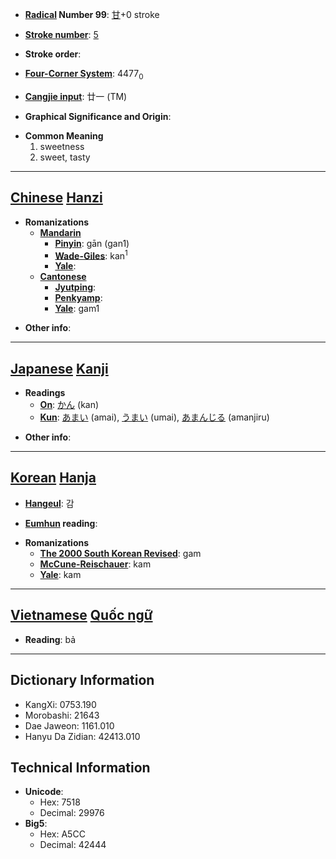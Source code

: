 * '''[[Wiktionary:Chinese radical index| Radical]] Number 99''': [[Wiktionary:Chinese radical index 甘|甘]]+0 stroke

* '''[[Wiktionary:Chinese total strokes index|Stroke number]]''': [[Wiktionary:Chinese total strokes index 5|5]]

* '''Stroke order''': 

* '''[[Wiktionary:Chinese four corner index|Four-Corner System]]''': 4477<sub>0</sub>

* '''[[Wiktionary:Chinese Cangjie index|Cangjie input]]''': 廿一 (TM)

* '''Graphical Significance and Origin''': 

* '''Common Meaning'''
*#sweetness
*# sweet, tasty


----

== [[Chinese]] [[Hanzi]] ==

* '''Romanizations'''
** '''[[Mandarin]]'''
*** '''[[Pinyin]]''': gān (gan1)
*** '''[[Wade-Giles]]''': kan<sup>1</sup>
*** '''[[Yale]]''': 
** '''[[Cantonese]]'''
*** '''[[Jyutping]]''':
*** '''[[Penkyamp]]''': 
*** '''[[Yale]]''': gam1

* '''Other info''': 

----

== [[Japanese]] [[Kanji]] ==

* '''Readings'''
** '''[[On]]''': [[かん]] (kan)
** '''[[Kun]]''': [[あまい]] (amai), [[うまい]] (umai), [[あまんじる]] (amanjiru)

* '''Other info''':  

----

== [[Korean]] [[Hanja]] ==

* '''[[Hangeul]]''': 감

* '''[[Eumhun]] reading''': 

* '''Romanizations'''
** '''[[The 2000 South Korean Revised Romanization|The 2000 South Korean Revised]]''': gam
** '''[[McCune-Reischauer]]''': kam
** '''[[Yale]]''': kam


----

== [[Vietnamese]] [[Quốc ngữ]] ==

* '''Reading''': bả

----

== Dictionary Information ==

* KangXi: 0753.190
* Morobashi: 21643
* Dae Jaweon: 1161.010
* Hanyu Da Zidian: 42413.010

== Technical Information ==

* '''Unicode''':
** Hex: 7518
** Decimal: 29976
* '''Big5''':
** Hex: A5CC
** Decimal: 42444